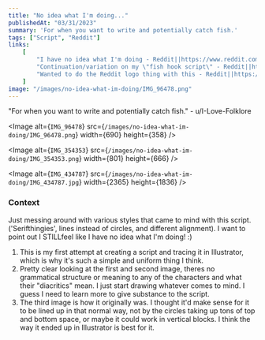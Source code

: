 ```yaml
---
title: "No idea what I'm doing..."
publishedAt: "03/31/2023"
summary: 'For when you want to write and potentially catch fish.'
tags: ["Script", "Reddit"]
links:
    [
        "I have no idea what I'm doing - Reddit||https://www.reddit.com/r/neography/comments/1281xvo/i_have_no_idea_what_im_doing/?utm_source=share&amp;utm_medium=web2x&amp;context=3",
        "Continuation/variation on my \"fish hook script\" - Reddit||https://www.reddit.com/r/neography/comments/12ia74d/continuationvariation_on_my_fish_hook_script/?utm_source=share&amp;utm_medium=web2x&amp;context=3",
        "Wanted to do the Reddit logo thing with this - Reddit||https://www.reddit.com/r/neography/comments/129gdiq/wanted_to_do_the_reddit_logo_thing_with_this/?utm_source=share&utm_medium=web2x&context=3",
    ]
image: "/images/no-idea-what-im-doing/IMG_96478.png"
---
```


"For when you want to write and potentially catch fish." - u/I-Love-Folklore

<Image
	alt={`IMG_96478`}
	src={`/images/no-idea-what-im-doing/IMG_96478.png`}
    width={690}
    height={358}
/>

<Image
	alt={`IMG_354353`}
	src={`/images/no-idea-what-im-doing/IMG_354353.png`}
    width={801}
    height={666}
/>

<Image
	alt={`IMG_434787`}
	src={`/images/no-idea-what-im-doing/IMG_434787.jpg`}
    width={2365}
    height={1836}
/>

### Context

Just messing around with various styles that came to mind with this script. ('Serifthingies', lines instead of circles, and different alignment). I want to point out I STILLfeel like I have no idea what I'm doing! :)

1. This is my first attempt at creating a script and tracing it in Illustrator, which is why it's such a simple and uniform thing I think.
2. Pretty clear looking at the first and second image, theres no grammatical structure or meaning to any of the characters and what their "diacritics" mean. I just start drawing whatever comes to mind. I guess I need to learn more to give substance to the script.
3. The third image is how it originally was. I thought it'd make sense for it to be lined up in that normal way, not by the circles taking up tons of top and bottom space, or maybe it could work in vertical blocks. I think the way it ended up in Illustrator is best for it.
